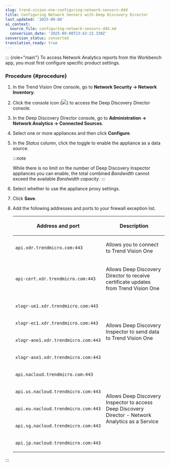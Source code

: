 ```yaml
---
slug: trend-vision-one-configuring-network-sensors-ddd
title: Configuring Network Sensors with Deep Discovery Director
last_updated: '2025-09-08'
ai_context:
  source_file: configuring-network-sensors-ddd.md
  conversion_date: '2025-09-08T23:42:22.330Z'
conversion_status: converted
translation_ready: true
---
```


::: {role="main"}
To access Network Analytics reports from the Workbench app, you must first configure specific product settings.

### Procedure {#procedure}

1.  In the Trend Vision One console, go to **Network Security → Network Inventory**.

2.  Click the console icon (![](/images/Network_Inventory_DD_Console=GUID-DD9ECC14-E9FA-41ED-BB02-95F5264FA946=1=en-us=Low.webp)) to access the Deep Discovery Director console.

3.  In the Deep Discovery Director console, go to **Administration → Network Analytics → Connected Sources**.

4.  Select one or more appliances and then click **Configure**.

5.  In the *Status* column, click the toggle to enable the appliance as a data source.

    :::note

    While there is no limit on the number of Deep Discovery Inspector appliances you can enable, the total combined *Bandwidth* cannot exceed the available *Bandwidth capacity*.
    :::

6.  Select whether to use the appliance proxy settings.

7.  Click **Save**.

8.  Add the following addresses and ports to your firewall exception list.

    <table>
    <colgroup>
    <col style="width: 33%" />
    <col style="width: 67%" />
    </colgroup>
    <thead>
    <tr>
    <th><p>Address and port</p></th>
    <th><p>Description</p></th>
    </tr>
    </thead>
    <tbody>
    <tr>
    <td><p><code>api.xdr.trendmicro.com:443</code></p></td>
    <td><p>Allows you to connect to Trend Vision One</p></td>
    </tr>
    <tr>
    <td><p><code>api-cert.xdr.trendmicro.com:443</code></p></td>
    <td><p>Allows Deep Discovery Director to receive certificate updates from Trend Vision One</p></td>
    </tr>
    <tr>
    <td><p><code>xlogr-ue1.xdr.trendmicro.com:443</code></p></td>
    <td rowspan="4"><p>Allows Deep Discovery Inspector to send data to Trend Vision One</p></td>
    </tr>
    <tr>
    <td><p><code>xlogr-ec1.xdr.trendmicro.com:443 </code></p></td>
    </tr>
    <tr>
    <td><p><code>xlogr-ane1.xdr.trendmicro.com:443 </code></p></td>
    </tr>
    <tr>
    <td><p><code>xlogr-ase1.xdr.trendmicro.com:443 </code></p></td>
    </tr>
    <tr>
    <td><p><code>api.nacloud.trendmicro.com:443 </code></p></td>
    <td rowspan="5"><p>Allows Deep Discovery Inspector to access Deep Discovery Director - Network Analytics as a Service</p></td>
    </tr>
    <tr>
    <td><p><code>api.us.nacloud.trendmicro.com:443</code></p></td>
    </tr>
    <tr>
    <td><p><code>api.eu.nacloud.trendmicro.com:443 </code></p></td>
    </tr>
    <tr>
    <td><p><code>api.sg.nacloud.trendmicro.com:443 </code></p></td>
    </tr>
    <tr>
    <td><p><code>api.jp.nacloud.trendmicro.com:443 </code></p></td>
    </tr>
    </tbody>
    </table>
:::
